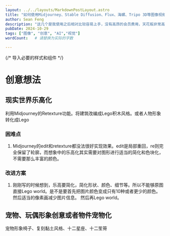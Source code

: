 ```yaml
---
layout: ../../layouts/MarkdownPostLayout.astro
title: "如何使用Midjourney、Stable Diffusion、Flux、海螺、Tripo 3D等图像视频类AI生成有趣内容"
author: Sean Feng
description: "这几个是我使用之后相对比较容易上手，没有高昂的会员费用，天花板非常高的图像类AI。这篇博客我会尝试记录脑中或者生活中发现的可以用AI实现的有趣想法，并且探索可行性。"
pubDate: 2024-10-29
tags: ["图像", "创意", "AI","视觉"]
wordCount:   # 请替换为实际的字数

---
```


{/* 导入必要的样式和组件 */}

# 创意想法

## 现实世界乐高化
利用Midjourney的Retexture功能。将建筑改编成Lego积木风格。或者人物形象转化成Lego
### 困难点
1. Midjourney的edit和retexture都没法很好实现效果。edit是局部重回，re则完全保留了轮廓，而想象中的乐高化其实需要对图形进行适当的简化和色块化，不需要那么丰富的颜色。

### 改进方案
1. 刚刚写的时候想到，乐高要简化，简化形状、颜色、细节等。所以不能够原图直接Lego world。是不是要首先把图片颜色变成只有10种或者更少的颜色。然后适当的像素画减少图片信息。
然后再Lego world。


## 宠物、玩偶形象创意或者物件宠物化
宠物形象椅子、复刻黏土风格、十二星座、十二笙筲